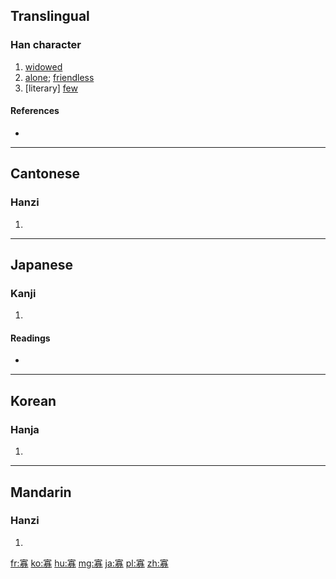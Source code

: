 ==Translingual==

===Han character===
{{Han char|rn=40|rad=宀|as=11|sn=14|four=3022<sub>7</sub>|canj=十一金竹 (JMCH)}}

# [[widowed]]
# [[alone]]; [[friendless]]
# [literary] [[few]]

====References====
* {{Han ref|kx=0290.190|dkj=07286|dj=0574.260|hdz=20947.070|uh=5BE1|ud=23521|bh=B9E8|bd=47592}}

----

==Cantonese==

===Hanzi===
{{yue-hanzi|jyut=|y=gwa2}}

# {{defn|Cantonese|sort=宀11}}

----

==Japanese==

===Kanji===
{{ja-kanji|grade=c|rs=宀11}}

# {{defn|Japanese|sort=宀11}}

====Readings====
* {{ja-readings|on=[[か]] (ka)|kun=[[やもめ]] (yamome), [[すくない]] (sukunai)}}

----

==Korean==

===Hanja===
{{ko-hanja|hangeul=과|rv=gwa|mr=kwa}}

# {{defn|Korean|sort=宀11}}

----

==Mandarin==

===Hanzi===
{{cmn-hanzi|pin=[[guǎ]] ([[gua3]]), [[níng]] ([[ning2]]), [[nìng]] ([[ning4]])|wg=kua<sup>3</sup>, ning<sup>2</sup>, ning<sup>4</sup>}}

# {{defn|Mandarin|sort=宀11}}

[[fr:寡]]
[[ko:寡]]
[[hu:寡]]
[[mg:寡]]
[[ja:寡]]
[[pl:寡]]
[[zh:寡]]